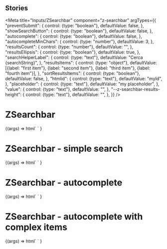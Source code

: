 
## Stories

<Meta
  title="Inputs/ZSearchbar"
  component="z-searchbar"
  argTypes={{
    "preventSubmit": {
      control: {type: "boolean"},
      defaultValue: false,
    },
    "showSearchButton": {
      control: {type: "boolean"},
      defaultValue: false,
    },
    "autocomplete": {
      control: {type: "boolean"},
      defaultValue: false,
    },
    "autocompleteMinChars": {
      control: {type: "number"},
      defaultValue: 3,
    },
    "resultsCount": {
      control: {type: "number"},
      defaultValue: "",
    },
    "resultsEllipsis": {
      control: {type: "boolean"},
      defaultValue: true,
    },
    "searchHelperLabel": {
      control: {type: "text"},
      defaultValue: "Cerca {searchString}",
    },
    "resultsItems": {
      control: {type: "object"},
      defaultValue: [{label: "first item"}, {label: "second item"}, {label: "third item"}, {label: "fourth item"}],
    },
    "sortResultsItems": {
      control: {type: "boolean"},
      defaultValue: false,
    },
    "htmlid": {
      control: {type: "text"},
      defaultValue: "myId",
    },
    "placeholder": {
      control: {type: "text"},
      defaultValue: "my placeholder",
    },
    "value": {
      control: {type: "text"},
      defaultValue: "",
    },
    "--z-searchbar-results-height": {
      control: {type: "text"},
      defaultValue: "",
    },
  }}
/>

# ZSearchbar

<Canvas>
  <Story name="z-searchbar">
    {(args) =>
      html`
        <z-searchbar
          prevent-submit=${args.preventSubmit}
          show-search-button=${args.showSearchButton}
          autocomplete=${args.autocomplete}
          autocomplete-min-chars=${args.autocompleteMinChars}
          results-count=${args.resultsCount}
          results-ellipsis=${args.resultsEllipsis}
          search-helper-label=${args.searchHelperLabel}
          results-items=${JSON.stringify(args.resultsItems)}
          sort-results-items=${JSON.stringify(args.sortResultsItems)}
          value=${args.value}
          placeholder=${args.placeholder}
          htmlid=${args.htmlid}
          style="--z-searchbar-results-height: ${args["--z-searchbar-results-height"]}"
        ></z-searchbar>
      `
    }
  </Story>
</Canvas>

# ZSearchbar - simple search

<Canvas>
  <Story
    name="z-searchbar - simple search"
    parameters={{
      controls: {
        include: ["value", "placeholder", "htmlid"],
      },
    }}
    argTypes={{
      htmlid: {defaultValue: "myIdSimple"},
    }}
  >
    {(args) =>
      html`
        <z-searchbar
          prevent-submit="false"
          autcomplete="false"
          value=${args.value}
          placeholder=${args.placeholder}
          htmlid=${args.htmlid}
        ></z-searchbar>
      `
    }
  </Story>
</Canvas>

# ZSearchbar - autocomplete

<Canvas>
  <Story
    name="z-searchbar - autocomplete"
    argTypes={{
      autocomplete: {defaultValue: true},
      htmlid: {defaultValue: "myIdAutocomplete"},
    }}
  >
    {(args) =>
      html`
        <z-searchbar
          prevent-submit=${args.preventSubmit}
          autocomplete=${args.autocomplete}
          autocomplete-min-chars=${args.autocompleteMinChars}
          results-count=${args.resultsCount}
          results-ellipsis=${args.resultsEllipsis}
          search-helper-label=${args.searchHelperLabel}
          results-items=${JSON.stringify(args.resultsItems)}
          sort-results-items=${JSON.stringify(args.sortResultsItems)}
          value=${args.value}
          placeholder=${args.placeholder}
          htmlid=${args.htmlid}
          style="--z-searchbar-results-height: ${args["--z-searchbar-results-height"]}"
        ></z-searchbar>
      `
    }
  </Story>
</Canvas>

# ZSearchbar - autocomplete with complex items

<Canvas>
  <Story
    name="z-searchbar - autocomplete with complex items"
    argTypes={{
      autocomplete: {defaultValue: true},
      htmlid: {defaultValue: "myIdGroupedAutocomplete"},
      resultsItems: {
        defaultValue: [
          {
            label: "first item",
            icon: "download",
            category: "Category A",
            subcategory: "Subcategory A1",
          },
          {
            label: "second item",
            icon: "collezioni",
            category: "Category B",
            subcategory: "Subcategory B1",
          },
          {
            label: "third item",
            icon: "dictonary",
            category: "Category A",
            subcategory: "Subcategory A2",
          },
          {
            label: "fourth item",
            icon: "exercises-online",
            category: "Category A",
            subcategory: "Subcategory A1",
          },
          {
            label: "fifth item",
            icon: "interactives-maps",
            category: "Category A",
            subcategory: "Subcategory A1",
          },
          {
            label: "sixth item",
            icon: "textual-analysis",
            category: "Category B",
            subcategory: "Subcategory B1",
          },
        ],
      },
    }}
  >
    {(args) =>
      html`
        <z-searchbar
          prevent-submit=${args.preventSubmit}
          autocomplete=${args.autocomplete}
          autocomplete-min-chars=${args.autocompleteMinChars}
          results-count=${args.resultsCount}
          results-ellipsis=${args.resultsEllipsis}
          search-helper-label=${args.searchHelperLabel}
          results-items=${JSON.stringify(args.resultsItems)}
          sort-results-items=${JSON.stringify(args.sortResultsItems)}
          value=${args.value}
          placeholder=${args.placeholder}
          htmlid=${args.htmlid}
          style="--z-searchbar-results-height: ${args["--z-searchbar-results-height"]}"
        ></z-searchbar>
      `
    }
  </Story>
</Canvas>

<ArgsTable of="z-searchbar" />
